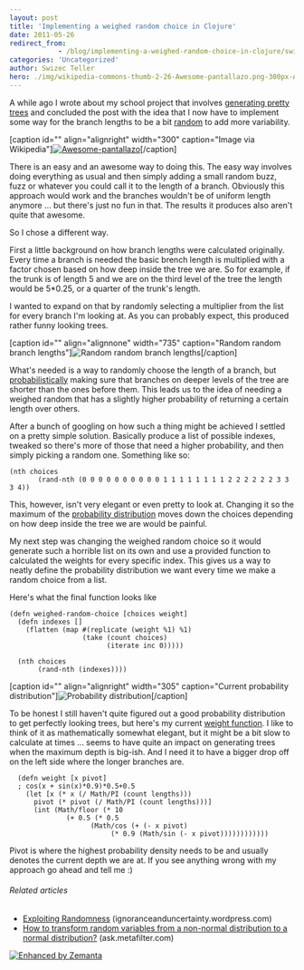 ```yaml
---
layout: post
title: 'Implementing a weighed random choice in Clojure'
date: 2011-05-26
redirect_from: 
            - /blog/implementing-a-weighed-random-choice-in-clojure/swizec/1770
categories: 'Uncategorized'
author: Swizec Teller
hero: ./img/wikipedia-commons-thumb-2-26-Awesome-pantallazo.png-300px-Awesome-pantallazo.png
---
```

A while ago I wrote about my school project that involves [generating pretty trees](http://swizec.com/blog/using-prime-numbers-to-generate-pretty-trees/swizec/1705 "Using prime numbers to generate pretty trees") and concluded the post with the idea that I now have to implement some way for the branch lengths to be a bit [random](http://en.wikipedia.org/wiki/Randomness "Randomness") to add more variability.



\[caption id="" align="alignright" width="300" caption="Image via Wikipedia"][![Awesome-pantallazo](./img/wikipedia-commons-thumb-2-26-Awesome-pantallazo.png-300px-Awesome-pantallazo.png "Awesome-pantallazo")](http://commons.wikipedia.org/wiki/File:Awesome-pantallazo.png)\[/caption]





There is an easy and an awesome way to doing this. The easy way involves doing everything as usual and then simply adding a small random buzz, fuzz or whatever you could call it to the length of a branch. Obviously this approach would work and the branches wouldn't be of uniform length anymore ... but there's just no fun in that. The results it produces also aren't quite that awesome.



So I chose a different way.



First a little background on how branch lengths were calculated originally. Every time a branch is needed the basic brench length is multiplied with a factor chosen based on how deep inside the tree we are. So for example, if the trunk is of length 5 and we are on the third level of the tree the length would be 5\*0.25, or a quarter of the trunk's length.



I wanted to expand on that by randomly selecting a multiplier from the list for every branch I'm looking at. As you can probably expect, this produced rather funny looking trees.



\[caption id="" align="alignnone" width="735" caption="Random random branch lengths"]![](./img/HmFKU.png "Random random branch lengths")\[/caption]



What's needed is a way to randomly choose the length of a branch, but [probabilistically](http://en.wikipedia.org/wiki/Probability "Probability") making sure that branches on deeper levels of the tree are shorter than the ones before them. This leads us to the idea of needing a weighed random that has a slightly higher probability of returning a certain length over others.



After a bunch of googling on how such a thing might be achieved I settled on a pretty simple solution. Basically produce a list of possible indexes, tweaked so there's more of those that need a higher probability, and then simply picking a random one. Something like so:

```
(nth choices
       (rand-nth (0 0 0 0 0 0 0 0 0 0 1 1 1 1 1 1 1 1 2 2 2 2 2 2 3 3 3 4))
```

This, however, isn't very elegant or even pretty to look at. Changing it so the maximum of the [probability distribution](http://en.wikipedia.org/wiki/Probability_distribution "Probability distribution") moves down the choices depending on how deep inside the tree we are would be painful.



My next step was changing the weighed random choice so it would generate such a horrible list on its own and use a provided function to calculated the weights for every specific index. This gives us a way to neatly define the probability distribution we want every time we make a random choice from a list.



Here's what the final function looks like

```
(defn weighed-random-choice [choices weight]
  (defn indexes []
    (flatten (map #(replicate (weight %1) %1)
                  (take (count choices)
                        (iterate inc 0)))))

  (nth choices
       (rand-nth (indexes))))
```

\[caption id="" align="alignright" width="305" caption="Current probability distribution"]![](./img/4pcaV.png "Probability distribution")\[/caption]



To be honest I still haven't quite figured out a good probability distribution to get perfectly looking trees, but here's my current [weight function](http://en.wikipedia.org/wiki/Weight_function "Weight function"). I like to think of it as mathematically somewhat elegant, but it might be a bit slow to calculate at times ... seems to have quite an impact on generating trees when the maximum depth is big-ish. And I need it to have a bigger drop off on the left side where the longer branches are.

```
  (defn weight [x pivot]
  ; cos(x + sin(x)*0.9)*0.5+0.5
    (let [x (* x (/ Math/PI (count lengths)))
	  pivot (* pivot (/ Math/PI (count lengths)))]
      (int (Math/floor (* 10
			  (+ 0.5 (* 0.5
				    (Math/cos (+ (- x pivot)
						 (* 0.9 (Math/sin (- x pivot))))))))))))
```

Pivot is where the highest probability density needs to be and usually denotes the current depth we are at. If you see anything wrong with my approach go ahead and tell me :)

###### Related articles

- [Exploiting Randomness](http://ignoranceanduncertainty.wordpress.com/2011/03/21/exploiting-randomness/) (ignoranceanduncertainty.wordpress.com)
- [How to transform random variables from a non-normal distribution to a normal distribution?](http://ask.metafilter.com/182181/How-to-transform-random-variables-from-a-nonnormal-distribution-to-a-normal-distribution) (ask.metafilter.com)

[![Enhanced by Zemanta](http://img.zemanta.com/zemified_e.png?x-id=a8706682-511c-4755-b128-f7193a67b53b)](http://www.zemanta.com/ "Enhanced by Zemanta")